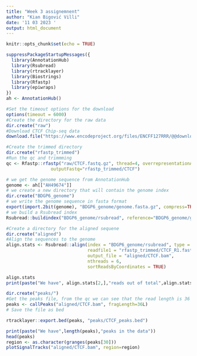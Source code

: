 ---
title: "Week 3 assignemnent"
author: "Kian Bigović Villi"
date: '11 03 2023 '
output: html_document
---

```{r setup, include=FALSE}
knitr::opts_chunk$set(echo = TRUE)
```

```{r}
suppressPackageStartupMessages({
  library(AnnotationHub)
  library(Rsubread)
  library(rtracklayer)
  library(Biostrings)
  library(Rfastp)
  library(epiwraps)
})
ah <- AnnotationHub()
```

```{r, eval = FALSE}
#Set the timeout options for the download 
options(timeout = 6000)
#Create the directory for the raw data
dir.create("raw")
#Download CTCF Chip-seq data
download.file("https://www.encodeproject.org/files/ENCFF127RRR/@@download/ENCFF127RRR.fastq.gz", dest="raw/CTCF.fastq.gz")

```
```{r}
#Create the trimmed directory
dir.create("rfastp_trimmed")
#Run the qc and trimmming
qc <- Rfastp::rfastp("raw/CTCF.fastq.gz", thread=4, overrepresentationAnalysis=TRUE,
                 outputFastq="rfastp_trimmed/CTCF")
```

```{r, eval=FALSE}
# we get the genome sequence from AnnotationHub
genome <- ah[["AH49674"]]
# we create a new directory that will contain the genome index
dir.create("BDGP6_genome")
# we write the genome sequence in fasta format
export(import.2bit(genome), "BDGP6_genome/genome.fasta.gz", compress=TRUE)
# we build a Rsubread index
Rsubread::buildindex("BDGP6_genome/rsubread", reference="BDGP6_genome/genome.fasta.gz")
```

```{r}
#Create a directory for the aligned sequene
dir.create("aligned")
#Align the sequences to the genome
align.stats <- Rsubread::align(index = "BDGP6_genome/rsubread", type = "dna",
                               readfile1 = "rfastp_trimmed/CTCF_R1.fastq.gz",
                               output_file = "aligned/CTCF.bam",
                               nthreads = 6,
                               sortReadsByCoordinates = TRUE)

```

```{r}
align.stats
print(paste("We have", align.stats[2,],"reads out of total",align.stats[1,],"reads, making the mapping percentage", align.stats[2,]/align.stats[1,]))
```


```{r,}
dir.create("peaks/")
#Get the peaks file, from the qc we can see that the read length is 36
peaks <- callPeaks("aligned/CTCF.bam", fragLength=36L)
# Save the file as bed
```


```{r,eval=FALSE}
rtracklayer::export.bed(peaks, "peaks/CTCF_peaks.bed")

```

```{r}
print(paste("We have",length(peaks),"peaks in the data"))
head(peaks)
region <- as.character(granges(peaks[30]))
plotSignalTracks("aligned/CTCF.bam", region=region)
```


